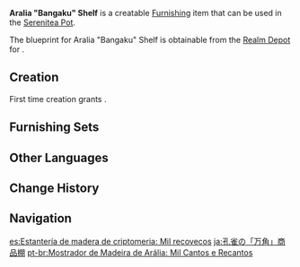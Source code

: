 {{Furnishing Infobox
|id             = 370112
|image          = Item Aralia Bangaku Shelf.png
|category       = Large Furnishing
|subcategory    = Cabinet
|quality        = 3
|adeptal_energy = 60
|load           = 254
|reduced_load   = 191
|description    = A storage shelf that is a common sight in [[Inazuma]]n stores. It has been made from dark-painted [[Aralia Wood]].<br />The side frames and rear panels of such containers come fitted with spliced tongues and grooves, from which each grid panel may be disassembled and reorganized, thus allowing one to freely section parts of the shelf off.<br />Most Inazuman storefronts suffer from a lack of space, so these modular shelf designs that can be used to "play any role" are most practical indeed.
|blueprint      = Realm Depot
}}
'''Aralia "Bangaku" Shelf''' is a creatable [[Furnishing]] item that can be used in the [[Serenitea Pot]].

The blueprint for Aralia "Bangaku" Shelf is obtainable from the [[Realm Depot]] for {{Item|Realm Currency|24|x=160}}.

==Creation==
First time creation grants {{Item|Trust|24|x=60}}.
{{Recipe
|type = Creation
|time = 14h
|Aralia Wood = 6
|Fabric = 6
|sort = Aralia Wood;Fabric
}}

==Furnishing Sets==
{{Craft Usage}}

==Other Languages==
{{Other Languages
|default_hidden = 1
|en      = Aralia "Bangaku" Shelf
|zhs     = 孔雀木「万角」货柜
|zhs_rm  = Kǒngquè Mù "Wàn Jiǎo" Huòguì
|zht     = 孔雀木「萬角」貨櫃
|zht_rm  = Kǒngquè Mù "Wàn Jiǎo" Huòguì
|ja      = 孔雀の「万角」商品棚
|ja_rm   = Kujaku no "Bangaku" Shouhinhou{{Assumed}}
|ja_note = {{ja|万角|rm=Bangaku}} means "ten thousand corners"
|ko      = 공작나무 「만능」 진열대
|ko_rm   = Gongjaknamu "Manneung" Jinyeoldae
|es      = Estantería de madera de criptomeria: Mil recovecos
|fr      = Étagère «&nbsp;Bangaku&nbsp;» en bois de cèdre inazumien
|ru      = Витрина из аралии: Множество уголков
|th      = ตู้สินค้า "Bangaku" ไม้ Aralia
|th_rm   = 
|vi      = Tủ Khổng Tước "Bangaku"
|de      = Regal „Bangaku“ aus Aralia-Holz
|id      = Rak "Bangaku" dari Aralia
|pt      = Mostrador de Madeira de Arália: Mil Cantos e Recantos
|tr      = Aralya "Bangaku" Vitrin
|it      = Mensola Bangaku in legno d'aralia
}}

==Change History==
{{Change History|2.2}}

==Navigation==
{{Furnishing Navbox|interior}}

[[es:Estantería de madera de criptomeria: Mil recovecos]]
[[ja:孔雀の「万角」商品棚]]
[[pt-br:Mostrador de Madeira de Arália: Mil Cantos e Recantos]]